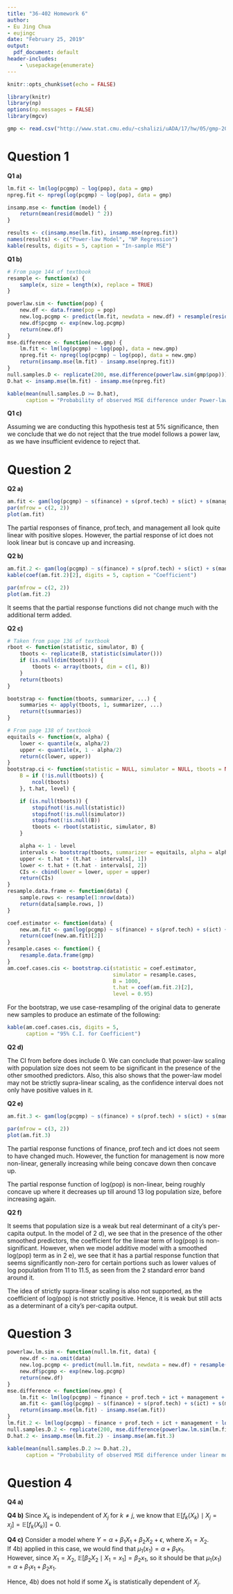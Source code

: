```yaml
---
title: "36-402 Homework 6"
author:
- Eu Jing Chua
- eujingc
date: "February 25, 2019"
output:
  pdf_document: default
header-includes:
    - \usepackage{enumerate}
---
```


```r
knitr::opts_chunk$set(echo = FALSE)
```

\newcommand{\est}[1]{\hat{#1}}
\newcommand{\betah}[1]{\est{\beta_{#1}}}
\newcommand{\avg}[1]{\overline{#1}}
\newcommand{\E}[1]{\mathbb{E} \left[ #1 \right]}
\newcommand{\Var}[1]{\text{Var} \left[ #1 \right]}
\newcommand{\Cov}[1]{\text{Cov} \left[ #1 \right]}
\newcommand{\X}{\mathbb{X}}
\newcommand{\sumTo}[1]{\sum^{#1}_{i=1}}
\newcommand{\sumjTo}[1]{\sum^{#1}_{j=1}}
\newcommand{\matr}[1]{\mathbf{#1}}

```r
library(knitr)
library(np)
options(np.messages = FALSE)
library(mgcv)
```

```r
gmp <- read.csv("http://www.stat.cmu.edu/~cshalizi/uADA/17/hw/05/gmp-2006.csv")
```

# Question 1

**Q1 a)**

```r
lm.fit <- lm(log(pcgmp) ~ log(pop), data = gmp)
npreg.fit <- npreg(log(pcgmp) ~ log(pop), data = gmp)
```

```r
insamp.mse <- function (model) {
    return(mean(resid(model) ^ 2))
}
```

```r
results <- c(insamp.mse(lm.fit), insamp.mse(npreg.fit))
names(results) <- c("Power-law Model", "NP Regression")
kable(results, digits = 5, caption = "In-sample MSE")
```

**Q1 b)**

```r
# From page 144 of textbook
resample <- function(x) {
    sample(x, size = length(x), replace = TRUE)
}
```

```r
powerlaw.sim <- function(pop) {
    new.df <- data.frame(pop = pop)
    new.log.pcgmp <- predict(lm.fit, newdata = new.df) + resample(resid(lm.fit))
    new.df$pcgmp <- exp(new.log.pcgmp)
    return(new.df)
}
mse.difference <- function(new.gmp) {
    lm.fit <- lm(log(pcgmp) ~ log(pop), data = new.gmp)
    npreg.fit <- npreg(log(pcgmp) ~ log(pop), data = new.gmp)
    return(insamp.mse(lm.fit) - insamp.mse(npreg.fit))
}
null.samples.D <- replicate(200, mse.difference(powerlaw.sim(gmp$pop)))
D.hat <- insamp.mse(lm.fit) - insamp.mse(npreg.fit)
```

```r
kable(mean(null.samples.D >= D.hat),
      caption = "Probability of observed MSE difference under Power-law Model")
```

**Q1 c)**

Assuming we are conducting this hypothesis test at 5% significance, then we conclude that we do not reject that the true model follows a power law, as we have insufficient evidence to reject that.

# Question 2

**Q2 a)**

```r
am.fit <- gam(log(pcgmp) ~ s(finance) + s(prof.tech) + s(ict) + s(management), data = gmp)
par(mfrow = c(2, 2))
plot(am.fit)
```

The partial responses of finance, prof.tech, and management all look quite linear with positive slopes. However, the partial response of ict does not look linear but is concave up and increasing.

**Q2 b)**
```r
am.fit.2 <- gam(log(pcgmp) ~ s(finance) + s(prof.tech) + s(ict) + s(management) + log(pop), data = gmp)
kable(coef(am.fit.2)[2], digits = 5, caption = "Coefficient")
```

```r
par(mfrow = c(2, 2))
plot(am.fit.2)
```

It seems that the partial response functions did not change much with the additional term added.


**Q2 c)**

```r
# Taken from page 136 of textbook
rboot <- function(statistic, simulator, B) {
    tboots <- replicate(B, statistic(simulator()))
    if (is.null(dim(tboots))) {
        tboots <- array(tboots, dim = c(1, B))
    }
    return(tboots)
}

bootstrap <- function(tboots, summarizer, ...) {
    summaries <- apply(tboots, 1, summarizer, ...)
    return(t(summaries))
}

# From page 138 of textbook
equitails <- function(x, alpha) {
    lower <- quantile(x, alpha/2)
    upper <- quantile(x, 1 - alpha/2)
    return(c(lower, upper))
}
bootstrap.ci <- function(statistic = NULL, simulator = NULL, tboots = NULL,
    B = if (!is.null(tboots)) {
        ncol(tboots)
    }, t.hat, level) {

    if (is.null(tboots)) {
        stopifnot(!is.null(statistic))
        stopifnot(!is.null(simulator))
        stopifnot(!is.null(B))
        tboots <- rboot(statistic, simulator, B)
    }

    alpha <- 1 - level
    intervals <- bootstrap(tboots, summarizer = equitails, alpha = alpha)
    upper <- t.hat + (t.hat - intervals[, 1])
    lower <- t.hat + (t.hat - intervals[, 2])
    CIs <- cbind(lower = lower, upper = upper)
    return(CIs)
}
resample.data.frame <- function(data) {
    sample.rows <- resample(1:nrow(data))
    return(data[sample.rows, ])
}
```

```r
coef.estimator <- function(data) {
    new.am.fit <- gam(log(pcgmp) ~ s(finance) + s(prof.tech) + s(ict) + s(management) + log(pop), data = data)
    return(coef(new.am.fit)[2])
}
resample.cases <- function() {
    resample.data.frame(gmp)
}
am.coef.cases.cis <- bootstrap.ci(statistic = coef.estimator,
                                  simulator = resample.cases,
                                  B = 1000,
                                  t.hat = coef(am.fit.2)[2],
                                  level = 0.95)
```

For the bootstrap, we use case-resampling of the original data to generate new samples to produce an estimate of the following:

```r
kable(am.coef.cases.cis, digits = 5,
      caption = "95% C.I. for Coefficient")
```

**Q2 d)**

The CI from before does include 0. We can conclude that power-law scaling with population size does not seem to be significant in the presence of the other smoothed predictors. Also, this also shows that the power-law model may not be strictly supra-linear scaling, as the confidence interval does not only have positive values in it.

**Q2 e)**

```r
am.fit.3 <- gam(log(pcgmp) ~ s(finance) + s(prof.tech) + s(ict) + s(management) + s(log(pop)), data = gmp)
```

```r
par(mfrow = c(3, 2))
plot(am.fit.3)
```

The partial response functions of finance, prof.tech and ict does not seem to have changed much. However, the function for management is now more non-linear, generally increasing while being concave down then concave up.

The partial response function of log(pop) is non-linear, being roughly concave up where it decreases up till around 13 log population size, before increasing again.

**Q2 f)**

It seems that population size is a weak but real determinant of a city's per-capita output. In the model of 2 d), we see that in the presence of the other smoothed predictors, the coefficient for the linear term of log(pop) is non-significant. However, when we model additive model with a smoothed log(pop) term as in 2 e), we see that it has a partial response function that seems significantly non-zero for certain portions such as lower values of log population from 11 to 11.5, as seen from the 2 standard error band around it.

The idea of strictly supra-linear scaling is also not supported, as the coefficient of log(pop) is not strictly positive. Hence, it is weak but still acts as a determinant of a city's per-capita output.

# Question 3

```r
powerlaw.lm.sim <- function(null.lm.fit, data) {
    new.df <- na.omit(data)
    new.log.pcgmp <- predict(null.lm.fit, newdata = new.df) + resample(resid(null.lm.fit))
    new.df$pcgmp <- exp(new.log.pcgmp)
    return(new.df)
}
mse.difference <- function(new.gmp) {
    lm.fit <- lm(log(pcgmp) ~ finance + prof.tech + ict + management + log(pop), data = new.gmp)
    am.fit <- gam(log(pcgmp) ~ s(finance) + s(prof.tech) + s(ict) + s(management) + s(log(pop)), data = new.gmp)
    return(insamp.mse(lm.fit) - insamp.mse(am.fit))
}
lm.fit.2 <- lm(log(pcgmp) ~ finance + prof.tech + ict + management + log(pop), data = gmp)
null.samples.D.2 <- replicate(200, mse.difference(powerlaw.lm.sim(lm.fit.2, gmp)))
D.hat.2 <- insamp.mse(lm.fit.2) - insamp.mse(am.fit.3)
```

```r
kable(mean(null.samples.D.2 >= D.hat.2),
      caption = "Probability of observed MSE difference under linear model")
```

# Question 4

**Q4 a)**
\begin{align}
\mu_j(x_j) &= \E{Y \mid X_j = x_j} \\
    &= \alpha + \sum_{k = 1}^p \E{f_k(X_k) \mid X_j = x_j} + 0 \\
    &= \alpha + f_j(x_j) + \sum_{k \ne j}^p \E{f_k(X_k) \mid X_j = x_j}
\end{align}

**Q4 b)**
Since $X_k$ is independent of $X_j$ for $k \ne j$, we know that $\E{f_k(X_k) \mid X_j = x_j} = \E{f_k(X_k)} = 0$.
\begin{align}
\mu_j(x_j) &= \alpha + f_j(x_j) + \sum_{k \ne j}^p \E{f_k(X_k) \mid X_j = x_j} \\
    &= \alpha + f_j(x_j) \\
\mu_j(x_j) - \alpha &= f_j(x_j)
\end{align}

**Q4 c)**
Consider a model where $Y = \alpha + \beta_1 X_1 + \beta_2 X_2 + \epsilon$, where $X_1 = X_2$.  
If 4b) applied in this case, we would find that $\mu_1(x_1) = \alpha + \beta_1 x_1$.  
However, since $X_1 = X_2$, $\E{\beta_2 X_2 \mid X_1 = x_1} = \beta_2 x_1$, so it should be that $\mu_1(x_1) = \alpha + \beta_1 x_1 + \beta_2 x_1$.

Hence, 4b) does not hold if some $X_k$ is statistically dependent of $X_j$.
